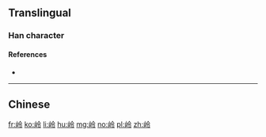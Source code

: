 {{also|岺|嶺}}
==Translingual==

===Han character===
{{Han char|rn=46|rad=山|as=05|sn=8|four=28727|canj=UOII|ids=⿰山令}}

====References====
* {{Han ref|kx=0309.240|dkj=07993|dj=0609.200|hdz=10768.040|uh=5CAD|ud=23725|bh=CC64|bd=52324}}

----

==Chinese==
{{zh-see|嶺}}

[[fr:岭]]
[[ko:岭]]
[[li:岭]]
[[hu:岭]]
[[mg:岭]]
[[no:岭]]
[[pl:岭]]
[[zh:岭]]